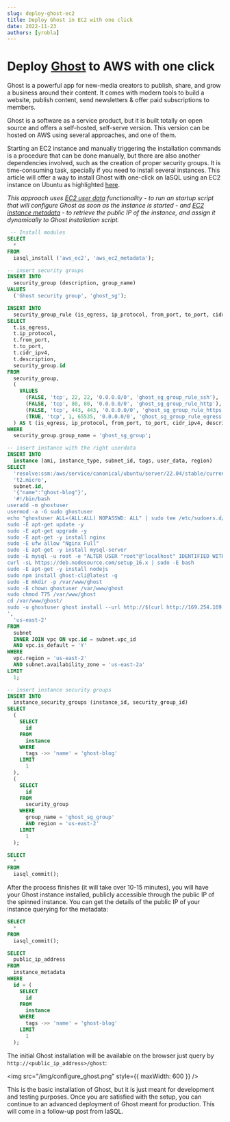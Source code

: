 ```yaml
---
slug: deploy-ghost-ec2
title: Deploy Ghost in EC2 with one click
date: 2022-11-23
authors: [yrobla]
---
```


# Deploy <a href="https://ghost.org/">Ghost</a> to AWS with one click

Ghost is a powerful app for new-media creators to publish, share, and grow a business around their content. It comes with modern tools to build a website, publish content, send newsletters & offer paid
subscriptions to members.

Ghost is a software as a service product, but it is built totally on open source and offers a self-hosted, self-serve version. This version can be hosted on AWS using several approaches, and one of them.

Starting an EC2 instance and manually triggering the installation commands is a procedure that can be done manually, but there are also another dependencies involved, such as the creation of proper security groups.
It is time-consuming task, specially if you need to install several instances. This article will offer a way to install Ghost with one-click on IaSQL using an EC2 instance on Ubuntu as highlighted <a href="https://ghost.org/docs/install/ubuntu/">here</a>.

_This approach uses <a href="https://docs.aws.amazon.com/AWSEC2/latest/UserGuide/user-data.html">EC2 user data</a> functionality - to run an startup script that will configure Ghost
as soon as the instance is started - and <a href="https://docs.aws.amazon.com/AWSEC2/latest/UserGuide/instancedata-data-retrieval.html">EC2 instance metadata</a> - to retrieve
the public IP of the instance, and assign it dynamically to Ghost installation script._

```sql TheButton[Install Ghost]="Install Ghost"
 -- Install modules
SELECT
  *
FROM
  iasql_install ('aws_ec2', 'aws_ec2_metadata');

-- insert security groups
INSERT INTO
  security_group (description, group_name)
VALUES
  ('Ghost security group', 'ghost_sg');

INSERT INTO
  security_group_rule (is_egress, ip_protocol, from_port, to_port, cidr_ipv4, description, security_group_id)
SELECT
  t.is_egress,
  t.ip_protocol,
  t.from_port,
  t.to_port,
  t.cidr_ipv4,
  t.description,
  security_group.id
FROM
  security_group,
  (
    VALUES
      (FALSE, 'tcp', 22, 22, '0.0.0.0/0', 'ghost_sg_group_rule_ssh'),
      (FALSE, 'tcp', 80, 80, '0.0.0.0/0', 'ghost_sg_group_rule_http'),
      (FALSE, 'tcp', 443, 443, '0.0.0.0/0', 'ghost_sg_group_rule_https'),
      (TRUE, 'tcp', 1, 65535, '0.0.0.0/0', 'ghost_sg_group_rule_egress')
  ) AS t (is_egress, ip_protocol, from_port, to_port, cidr_ipv4, description)
WHERE
  security_group.group_name = 'ghost_sg_group';

-- insert instance with the right userdata
INSERT INTO
  instance (ami, instance_type, subnet_id, tags, user_data, region)
SELECT
  'resolve:ssm:/aws/service/canonical/ubuntu/server/22.04/stable/current/amd64/hvm/ebs-gp2/ami-id',
  't2.micro',
  subnet.id,
  '{"name":"ghost-blog"}',
  '#!/bin/bash
useradd -m ghostuser
usermod -a -G sudo ghostuser
echo "ghostuser ALL=(ALL:ALL) NOPASSWD: ALL" | sudo tee /etc/sudoers.d/ghostuser
sudo -E apt-get update -y
sudo -E apt-get upgrade -y
sudo -E apt-get -y install nginx
sudo -E ufw allow "Nginx Full"
sudo -E apt-get -y install mysql-server
sudo -E mysql -u root -e "ALTER USER "root"@"localhost" IDENTIFIED WITH mysql_native_password BY \"ghost\";"
curl -sL https://deb.nodesource.com/setup_16.x | sudo -E bash
sudo -E apt-get -y install nodejs
sudo npm install ghost-cli@latest -g
sudo -E mkdir -p /var/www/ghost
sudo -E chown ghostuser /var/www/ghost
sudo chmod 775 /var/www/ghost
cd /var/www/ghost/
sudo -u ghostuser ghost install --url http://$(curl http://169.254.169.254/latest/meta-data/public-ipv4) --db mysql --dbpass ghost --no-prompt --start --enable
',
  'us-east-2'
FROM
  subnet
  INNER JOIN vpc ON vpc.id = subnet.vpc_id
  AND vpc.is_default = 'Y'
WHERE
  vpc.region = 'us-east-2'
  AND subnet.availability_zone = 'us-east-2a'
LIMIT
  1;

-- insert instance security groups
INSERT INTO
  instance_security_groups (instance_id, security_group_id)
SELECT
  (
    SELECT
      id
    FROM
      instance
    WHERE
      tags ->> 'name' = 'ghost-blog'
    LIMIT
      1
  ),
  (
    SELECT
      id
    FROM
      security_group
    WHERE
      group_name = 'ghost_sg_group'
      AND region = 'us-east-2'
    LIMIT
      1
  );

SELECT
  *
FROM
  iasql_commit();
```

After the process finishes (it will take over 10-15 minutes), you will have your Ghost instance installed, publicly accessible through the public IP of the spinned instance.
You can get the details of the public IP of your instance querying for the metadata:

```sql
SELECT
  *
FROM
  iasql_commit();

SELECT
  public_ip_address
FROM
  instance_metadata
WHERE
  id = (
    SELECT
      id
    FROM
      instance
    WHERE
      tags ->> 'name' = 'ghost-blog'
    LIMIT
      1
  );
```

The initial Ghost installation will be available on the browser just query by `http://<public_ip_address>/ghost`:

<img src="/img/configure_ghost.png" style={{ maxWidth: 600 }} />

This is the basic installation of Ghost, but it is just meant for development and testing purposes. Once you are satisfied with the setup,
you can continue to an advanced deployment of Ghost meant for production. This will come in a follow-up post from IaSQL.
